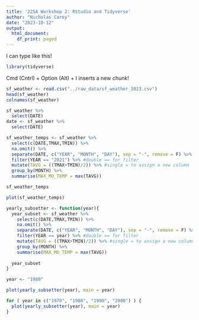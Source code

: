 ```yaml
---
title: '225A Workshop 2: RStudio and Tidyverse'
author: "Nicholas Carey"
date: "2023-10-12"
output:
  html_document:
    df_print: paged
---
```


I can type like this!

```r
library(tidyverse)
```

Cmd (Cntrl) + Option (Alt) + I inserts a new chunk!
```r
sf_weather <- read.csv("../raw_data/sf_weather_2023.csv")
head(sf_weather)
colnames(sf_weather)
```

```r
sf_weather %>% 
  select(DATE)
date <- sf_weather %>% 
  select(DATE)
```

```r
sf_weather_temps <- sf_weather %>% 
  select(c(DATE,TMAX,TMIN)) %>% 
  na.omit() %>% 
  separate(DATE, c("YEAR", "MONTH", "DAY"), sep = "-", remove = F) %>% 
  filter(YEAR == "2021") %>% #double == for filter
  mutate(TAVG = ((TMAX+TMIN)/2)) %>% #single = to assign a new column
  group_by(MONTH) %>% 
  summarise(MAX_MO_TEMP = max(TAVG))

sf_weather_temps
```

```r
plot(sf_weather_temps)
```

```r
yearly_subsetter <- function(year){
  year_subset <- sf_weather %>% 
    select(c(DATE,TMAX,TMIN)) %>% 
    na.omit() %>% 
    separate(DATE, c("YEAR", "MONTH", "DAY"), sep = "-", remove = F) %>% 
    filter(YEAR == year) %>% #double == for filter
    mutate(TAVG = ((TMAX+TMIN)/2)) %>% #single = to assign a new column
    group_by(MONTH) %>% 
    summarise(MAX_MO_TEMP = max(TAVG))
  
  year_subset
}
```

```r
year <- "1980"

plot(yearly_subsetter(year), main = year)
```

```r
for ( year in c("1970", "1980", "1990", "2000") ) {
  plot(yearly_subsetter(year), main = year)
}
```

